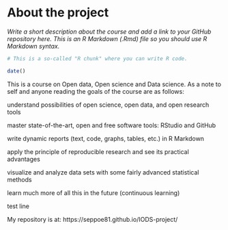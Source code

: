 
# About the project

*Write a short description about the course and add a link to your GitHub repository here. This is an R Markdown (.Rmd) file so you should use R Markdown syntax.*

```r
# This is a so-called "R chunk" where you can write R code.

date()

```

This is a course on Open data, Open science and Data science. As a note to self and anyone reading the goals of the course are as follows: 

understand possibilities of open science, open data, and open research tools

master state-of-the-art, open and free software tools: RStudio and GitHub

write dynamic reports (text, code, graphs, tables, etc.) in R Markdown

apply the principle of reproducible research and see its practical advantages

visualize and analyze data sets with some fairly advanced statistical methods

learn much more of all this in the future (continuous learning)

test line

My repository is at:
https://seppoe81.github.io/IODS-project/

